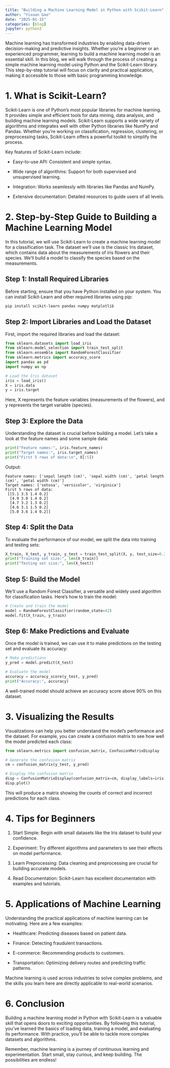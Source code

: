 ```yaml
---
title: "Building a Machine Learning Model in Python with Scikit-Learn"
author: "Yixuan Gao"
date: "2025-01-15"
categories: [blog]
jupyter: python3
---
```


Machine learning has transformed industries by enabling data-driven decision-making and predictive insights. Whether you're a beginner or an experienced programmer, learning to build a machine learning model is an essential skill. In this blog, we will walk through the process of creating a simple machine learning model using Python and the Scikit-Learn library. This step-by-step tutorial will focus on clarity and practical application, making it accessible to those with basic programming knowledge.

# 1. What is Scikit-Learn?
Scikit-Learn is one of Python's most popular libraries for machine learning. It provides simple and efficient tools for data mining, data analysis, and building machine learning models. Scikit-Learn supports a wide variety of algorithms and integrates well with other Python libraries like NumPy and Pandas. Whether you're working on classification, regression, clustering, or preprocessing tasks, Scikit-Learn offers a powerful toolkit to simplify the process.

Key features of Scikit-Learn include:

- Easy-to-use API: Consistent and simple syntax.

- Wide range of algorithms: Support for both supervised and unsupervised learning.

- Integration: Works seamlessly with libraries like Pandas and NumPy.

- Extensive documentation: Detailed resources to guide users of all levels.

# 2. Step-by-Step Guide to Building a Machine Learning Model
In this tutorial, we will use Scikit-Learn to create a machine learning model for a classification task. The dataset we'll use is the classic Iris dataset, which contains data about the measurements of iris flowers and their species. We'll build a model to classify the species based on the measurements.

## Step 1: Install Required Libraries
Before starting, ensure that you have Python installed on your system. You can install Scikit-Learn and other required libraries using pip:

```bash
pip install scikit-learn pandas numpy matplotlib
```
## Step 2: Import Libraries and Load the Dataset
First, import the required libraries and load the dataset:

```python
from sklearn.datasets import load_iris
from sklearn.model_selection import train_test_split
from sklearn.ensemble import RandomForestClassifier
from sklearn.metrics import accuracy_score
import pandas as pd
import numpy as np

# Load the Iris dataset
iris = load_iris()
X = iris.data
y = iris.target
```

Here, X represents the feature variables (measurements of the flowers), and y represents the target variable (species).

## Step 3: Explore the Data
Understanding the dataset is crucial before building a model. Let’s take a look at the feature names and some sample data:

```python
print("Feature names:", iris.feature_names)
print("Target names:", iris.target_names)
print("First 5 rows of data:\n", X[:5])
```

Output:
```plaintext
Feature names: ['sepal length (cm)', 'sepal width (cm)', 'petal length (cm)', 'petal width (cm)']
Target names: ['setosa', 'versicolor', 'virginica']
First 5 rows of data:
 [[5.1 3.5 1.4 0.2]
  [4.9 3.0 1.4 0.2]
  [4.7 3.2 1.3 0.2]
  [4.6 3.1 1.5 0.2]
  [5.0 3.6 1.4 0.2]]
```

## Step 4: Split the Data
To evaluate the performance of our model, we split the data into training and testing sets:

```python
X_train, X_test, y_train, y_test = train_test_split(X, y, test_size=0.2, random_state=42)
print("Training set size:", len(X_train))
print("Testing set size:", len(X_test))
```

## Step 5: Build the Model
We'll use a Random Forest Classifier, a versatile and widely used algorithm for classification tasks. Here's how to train the model:

```python
# Create and train the model
model = RandomForestClassifier(random_state=42)
model.fit(X_train, y_train)
```

## Step 6: Make Predictions and Evaluate
Once the model is trained, we can use it to make predictions on the testing set and evaluate its accuracy:

```python
# Make predictions
y_pred = model.predict(X_test)

# Evaluate the model
accuracy = accuracy_score(y_test, y_pred)
print("Accuracy:", accuracy)
```
A well-trained model should achieve an accuracy score above 90% on this dataset.

# 3. Visualizing the Results
Visualizations can help you better understand the model’s performance and the dataset. For example, you can create a confusion matrix to see how well the model predicted each class:
```python
from sklearn.metrics import confusion_matrix, ConfusionMatrixDisplay

# Generate the confusion matrix
cm = confusion_matrix(y_test, y_pred)

# Display the confusion matrix
disp = ConfusionMatrixDisplay(confusion_matrix=cm, display_labels=iris.target_names)
disp.plot()
```
This will produce a matrix showing the counts of correct and incorrect predictions for each class.

# 4. Tips for Beginners
1. Start Simple: Begin with small datasets like the Iris dataset to build your confidence.

2. Experiment: Try different algorithms and parameters to see their effects on model performance.

3. Learn Preprocessing: Data cleaning and preprocessing are crucial for building accurate models.

4. Read Documentation: Scikit-Learn has excellent documentation with examples and tutorials.

# 5. Applications of Machine Learning

Understanding the practical applications of machine learning can be motivating. Here are a few examples:

- Healthcare: Predicting diseases based on patient data.

- Finance: Detecting fraudulent transactions.

- E-commerce: Recommending products to customers.

- Transportation: Optimizing delivery routes and predicting traffic patterns.

Machine learning is used across industries to solve complex problems, and the skills you learn here are directly applicable to real-world scenarios.

# 6. Conclusion

Building a machine learning model in Python with Scikit-Learn is a valuable skill that opens doors to exciting opportunities. By following this tutorial, you’ve learned the basics of loading data, training a model, and evaluating its performance. With practice, you’ll be able to tackle more complex datasets and algorithms.

Remember, machine learning is a journey of continuous learning and experimentation. Start small, stay curious, and keep building. The possibilities are endless!